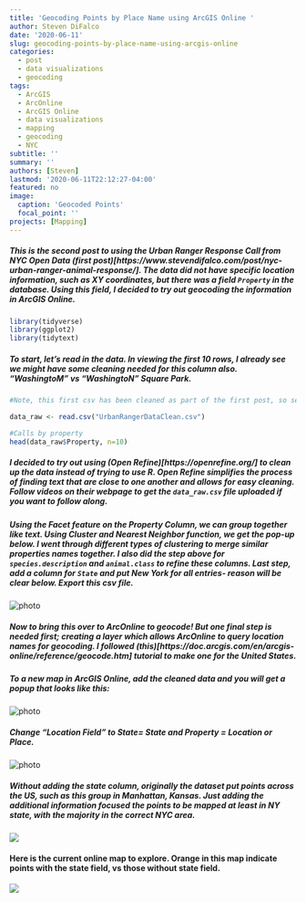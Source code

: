 ```yaml
---
title: 'Geocoding Points by Place Name using ArcGIS Online '
author: Steven DiFalco
date: '2020-06-11'
slug: geocoding-points-by-place-name-using-arcgis-online
categories:
  - post
  - data visualizations
  - geocoding
tags:
  - ArcGIS
  - ArcOnline
  - ArcGIS Online
  - data visualizations
  - mapping
  - geocoding
  - NYC
subtitle: ''
summary: ''
authors: [Steven]
lastmod: '2020-06-11T22:12:27-04:00'
featured: no
image:
  caption: 'Geocoded Points'
  focal_point: ''
projects: [Mapping]
---
```


##### This is the second post to using the Urban Ranger Response Call from NYC Open Data (first post)[https://www.stevendifalco.com/post/nyc-urban-ranger-animal-response/]. The data did not have specific location information, such as XY coordinates, but there was a field `Property` in the database. Using this field, I decided to try out geocoding the information in ArcGIS Online. 

```r
library(tidyverse)
library(ggplot2)
library(tidytext)
```

##### To start, let's read in the data. In viewing the first 10 rows, I already see we might have some cleaning needed for this column also. "WashingtoM" vs "WashingtoN" Square Park. 

```r
#Note, this first csv has been cleaned as part of the first post, so see that part to check what has been changed already from the original dataset. 

data_raw <- read.csv("UrbanRangerDataClean.csv")

#Calls by property
head(data_raw$Property, n=10)
```

##### I decided to try out using (Open Refine)[https://openrefine.org/] to clean up the data instead of trying to use R.  Open Refine simplifies the process of finding text that are close to one another and allows for easy cleaning. Follow videos on their webpage to get the `data_raw.csv` file uploaded if you want to follow along. 

##### Using the Facet feature on the Property Column, we can group together like text. Using Cluster and Nearest Neighbor function, we get the pop-up below. I went through different types of clustering to merge similar properties names together. I also did the step above for `species.description` and `animal.class` to refine these columns. *Last* step, add a column for `State` and put New York for all entries- reason will be clear below. Export this csv file.

![](OpenRefine.png "photo")

##### Now to bring this over to ArcOnline to geocode! But one final step is needed first; creating a layer which allows ArcOnline to query location names for geocoding. I followed (this)[https://doc.arcgis.com/en/arcgis-online/reference/geocode.htm] tutorial to make one for the United States.

##### To a new map in ArcGIS Online, add the cleaned data and you will get a popup that looks like this:

![](CSV.png "photo")

##### Change "Location Field" to State= State and Property = Location or Place. 

![](csv2.png "photo")

##### Without adding the state column, originally the dataset put points across the US, such as this *group* in Manhattan, Kansas. Just adding the additional information focused the points to be mapped at least in NY state, with the majority in the correct NYC area.

![](ManhattanKansas.png)


#### Here is the current online map to explore. Orange in this map indicate points with the state field, vs those without state field.


![](NYC_Calls.png)



